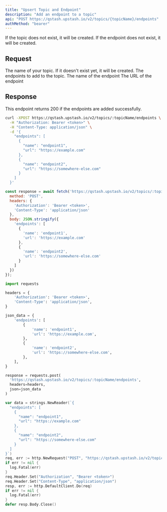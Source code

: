 ```yaml
---
title: "Upsert Topic and Endpoint"
description: "Add an endpoint to a topic"
api: "POST https://qstash.upstash.io/v2/topics/{topicName}/endpoints"
authMethod: "bearer"
---
```


If the topic does not exist, it will be created. If the endpoint does not exist, it will be created.

## Request

<ParamField path="topicName" type="string" required>
  The name of your topic. If it doesn't exist yet, it will be created.
</ParamField>

<ParamField body="endpoints" type="Array" required>
  The endpoints to add to the topic.

<Expandable defaultOpen>

  <ParamField body="name" type="string" >
  The name of the endpoint
  </ParamField>
  <ParamField body="url" type="string" required >
  The URL of the endpoint
  </ParamField>
  </Expandable>
</ParamField>

## Response

This endpoint returns 200 if the endpoints are added successfully.

<RequestExample>

```sh curl
curl -XPOST https://qstash.upstash.io/v2/topics/:topicName/endpoints \
  -H "Authorization: Bearer <token>" \
  -H "Content-Type: application/json" \
  -d '{
    "endpoints": [
      {
        "name": "endpoint1",
        "url": "https://example.com"
      },
      {
        "name": "endpoint2",
        "url": "https://somewhere-else.com"
      }
    ]
  }'
```

```js Node
const response = await fetch('https://qstash.upstash.io/v2/topics/:topicName/endpoints', {
  method: 'POST',
  headers: {
    'Authorization': 'Bearer <token>',
    'Content-Type': 'application/json'
  },
  body: JSON.stringify({
    'endpoints': [
      {
        'name': 'endpoint1',
        'url': 'https://example.com'
      },
      {
        'name': 'endpoint2',
        'url': 'https://somewhere-else.com'
      }
    ]
  })
});
```


```python python
import requests

headers = {
    'Authorization': 'Bearer <token>',
    'Content-Type': 'application/json',
}

json_data = {
    'endpoints': [
        {
            'name': 'endpoint1',
            'url': 'https://example.com',
        },
        {
            'name': 'endpoint2',
            'url': 'https://somewhere-else.com',
        },
    ],
}

response = requests.post(
  'https://qstash.upstash.io/v2/topics/:topicName/endpoints',
  headers=headers, 
  json=json_data
)
```


```go Go 
var data = strings.NewReader(`{
  "endpoints": [
    {
      "name": "endpoint1",
      "url": "https://example.com"
    },
    {
      "name": "endpoint2",
      "url": "https://somewhere-else.com"
    }
  ]
}`)
req, err := http.NewRequest("POST", "https://qstash.upstash.io/v2/topics/:topicName/endpoints", data)
if err != nil {
  log.Fatal(err)
}
req.Header.Set("Authorization", "Bearer <token>")
req.Header.Set("Content-Type", "application/json")
resp, err := http.DefaultClient.Do(req)
if err != nil {
  log.Fatal(err)
}
defer resp.Body.Close()
```

</RequestExample>

